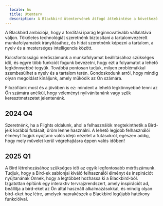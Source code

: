 ```yaml
---
  locale: hu
  title: Ütemterv
  description: A Blackbird ütemtervének átfogó áttekintése a következő időszakra
---
```



A Blackbird ambíciója, hogy a fordítási iparág leginnovatívabb vállalatává váljon. Tökéletes technológiát szeretnénk biztosítani a tartalomvezérelt munkafolyamatok irányításához, és hidat szeretnénk képezni a tartalom, a nyelv és a mesterséges intelligencia között.

Kulcsfontosságú mérőszámunk a munkafolyamat beállításához szükséges idő, és egyre több funkciót fogunk bevezetni, hogy ezt a folyamatot a lehető legkönnyebbé tegyük.
Továbbá pontosan tudjuk, milyen problémákkal szembesülhet a nyelv és a tartalom terén. Gondoskodunk arról, hogy mindig olyan megoldást kínáljunk, amely működik az Ön számára.

Filozófiánk most és a jövőben is ez: mindent a lehető legkönnyebbé tenni az Ön számára anélkül, hogy véleményt nyilvánítanánk vagy szűk keresztmetszetet jelentenénk.

## 2024 Q4

<Card title="Flight oldal átdolgozása" icon="rocket">
  Szeretnénk, ha a Flights oldalunk, ahol a felhasználók megtekinthetik a Bird-jeik korábbi futásait, öröm lenne használni. A lehető legjobb felhasználói élményt fogjuk nyújtani: valós idejű nézetet a futásokról, egészen addig, hogy mely művelet kerül végrehajtásra éppen valós időben!
</Card>

## 2025 Q1

<Card title="Egyszerű Bird létrehozás (vagy tervrajzok)" icon="sun">
  A Bird létrehozásához szükséges idő az egyik legfontosabb mérőszámunk. Tudjuk, hogy a Bird-ek sablonjai kiváló felhasználói élményt és inspirációt nyújtanának Önnek, hogy a legtöbbet hozhassa ki a Blackbird-ből.
  Izgatottan építünk egy interaktív tervrajzrendszert, amely inspirációt ad, beállítja a bird-eket az Ön által használt alkalmazásokkal, és mindig olyan bird-eket hoz létre, amelyek naprakészek a Blackbird legújabb hatékony funkcióival.
</Card>